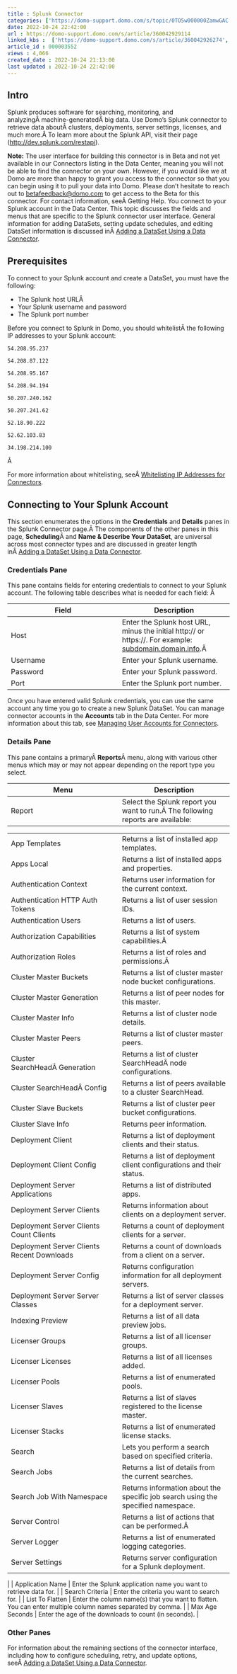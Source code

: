 ```yaml
---
title : Splunk Connector
categories: ['https://domo-support.domo.com/s/topic/0TO5w000000ZamwGAC']
date: 2022-10-24 22:42:00
url : https://domo-support.domo.com/s/article/360042929114
linked_kbs :  ['https://domo-support.domo.com/s/article/360042926274', 'https://domo-support.domo.com/s/knowledge-base', 'https://domo-support.domo.com/s/article/360042925494', 'https://domo-support.domo.com/s/article/360043439173', 'https://domo-support.domo.com/s/article/360042929114', 'https://domo-support.domo.com/s/article/360043429953', 'https://domo-support.domo.com/s/article/360042926054', 'https://domo-support.domo.com/s/article/360043429933', 'https://domo-support.domo.com/s/article/360043429693', 'https://domo-support.domo.com/s/topic/0TO5w000000ZamwGAC', 'https://domo-support.domo.com/s/article/360043429913']
article_id : 000003552
views : 4,066
created_date : 2022-10-24 21:13:00
last updated : 2022-10-24 22:42:00
---
```




Intro
-----


Splunk produces software for searching, monitoring, and analyzingÂ machine-generatedÂ big data. Use Domo's Splunk connector to retrieve data aboutÂ clusters, deployments, server settings, licenses, and much more.Â To learn more about the Splunk API, visit their page ([http://dev.splunk.com/restapi](http://dev.splunk.com/restapi "http://dev.splunk.com/restapi")).


**Note:**  The user interface for building this connector is in Beta and not yet available in our Connectors listing in the Data Center, meaning you will not be able to find the connector on your own. However, if you would like we at Domo are more than happy to grant you access to the connector so that you can begin using it to pull your data into Domo. Please don't hesitate to reach out to [betafeedback@domo.com](mailto:betafeedback@domo.com) to get access to the Beta for this connector. For contact information, seeÂ Getting Help.
You connect to your Splunk account in the Data Center. This topic discusses the fields and menus that are specific to the Splunk connector user interface. General information for adding DataSets, setting update schedules, and editing DataSet information is discussed inÂ [Adding a DataSet Using a Data Connector](..\adding_a_dataset_using_a_connector\index.html "Adding a DataSet Using a Data Connector").


Prerequisites
-------------


To connect to your Splunk account and create a DataSet, you must have the following:



* The Splunk host URLÂ
* Your Splunk username and password
* The Splunk port number


Before you connect to Splunk in Domo, you should whitelistÂ the following IP addresses to your Splunk account:


`54.208.95.237`


`54.208.87.122`


`54.208.95.167`


`54.208.94.194`


`50.207.240.162`


`50.207.241.62`


`52.18.90.222`


`52.62.103.83`


`34.198.214.100`


Â 


For more information about whitelisting, seeÂ [Whitelisting IP Addresses for Connectors](..\whitelisting_ip_addresses_in_domo\index.html "Whitelisting IP Addresses for Connectors").


Connecting to Your Splunk Account
---------------------------------


This section enumerates the options in the **Credentials** and **Details** panes in the Splunk Connector page.Â The components of the other panes in this page, **Scheduling**Â and **Name & Describe Your DataSet**, are universal across most connector types and are discussed in greater length inÂ [Adding a DataSet Using a Data Connector](..\adding_a_dataset_using_a_connector\index.html "Adding a DataSet Using a Data Connector").


### Credentials Pane


This pane contains fields for entering credentials to connect to your Splunk account. The following table describes what is needed for each field: Â 




| Field | Description |
| --- | --- |
| Host | Enter the Splunk host URL, minus the initial http:// or https://. For example: [subdomain.domain.info](http://subdomain.domain.info).Â  |
| Username | Enter your Splunk username. |
| Password | Enter your Splunk password. |
| Port | Enter the Splunk port number. |


Once you have entered valid Splunk credentials, you can use the same account any time you go to create a new Splunk DataSet. You can manage connector accounts in the **Accounts** tab in the Data Center. For more information about this tab, see [Managing User Accounts for Connectors](..\managing_user_accounts_for_connectors\index.html "Managing User Accounts for Connectors").


### Details Pane


This pane contains a primaryÂ **Reports**Â menu, along with various other menus which may or may not appear depending on the report type you select.




| Menu | Description |
| --- | --- |
| Report | Select the Splunk report you want to run.Â The following reports are available:

|  |  |
| --- | --- |
| App Templates | Returns a list of installed app templates. |
| Apps Local | Returns a list of installed apps and properties. |
| Authentication Context | Returns user information for the current context. |
| Authentication HTTP Auth Tokens | Returns a list of user session IDs. |
| Authentication Users | Returns a list of users. |
| Authorization Capabilities | Returns a list of system capabilities.Â  |
| Authorization Roles | Returns a list of roles and permissions.Â  |
| Cluster Master Buckets | Returns a list of cluster master node bucket configurations. |
| Cluster Master Generation | Returns a list of peer nodes for this master. |
| Cluster Master Info | Returns a list of cluster node details. |
| Cluster Master Peers | Returns a list of cluster master peers. |
| Cluster SearchHeadÂ Generation | Returns a list of cluster SearchHeadÂ node configurations. |
| Cluster SearchHeadÂ Config | Returns a list of peers available to a cluster SearchHead. |
| Cluster Slave Buckets | Returns a list of cluster peer bucket configurations. |
| Cluster Slave Info | Returns peer information. |
| Deployment Client | Returns a list of deployment clients and their status. |
| Deployment Client Config | Returns a list of deployment client configurations and their status. |
| Deployment Server Applications | Returns a list of distributed apps. |
| Deployment Server Clients | Returns information about clients on a deployment server. |
| Deployment Server Clients Count Clients | Returns a count of deployment clients for a server. |
| Deployment Server Clients Recent Downloads | Returns a count of downloads from a client on a server. |
| Deployment Server Config | Returns configuration information for all deployment servers. |
| Deployment Server Server Classes | Returns a list of server classes for a deployment server. |
| Indexing Preview | Returns a list of all data preview jobs. |
| Licenser Groups | Returns a list of all licenser groups. |
| Licenser Licenses | Returns a list of all licenses added. |
| Licenser Pools | Returns a list of enumerated pools. |
| Licenser Slaves | Returns a list of slaves registered to the license master. |
| Licenser Stacks | Returns a list of enumerated license stacks. |
| Search | Lets you perform a search based on specified criteria. |
| Search Jobs | Returns a list of details from the current searches. |
| Search Job With Namespace | Returns information about the specific job search using the specified namespace. |
| Server Control | Returns a list of actions that can be performed.Â  |
| Server Logger | Returns a list of enumerated logging categories. |
| Server Settings | Returns server configuration for a Splunk deployment. |

 |
| Application Name | Enter the Splunk application name you want to retrieve data for. |
| Search Criteria | Enter the criteria you want to search for. |
| List To Flatten | Enter the column name(s) that you want to flatten. You can enter multiple column names separated by comma. |
| Max Age Seconds | Enter the age of the downloads to count (in seconds). |


### Other Panes


For information about the remaining sections of the connector interface, including how to configure scheduling, retry, and update options, seeÂ [Adding a DataSet Using a Data Connector](..\adding_a_dataset_using_a_connector\index.html "Adding a DataSet Using a Data Connector").